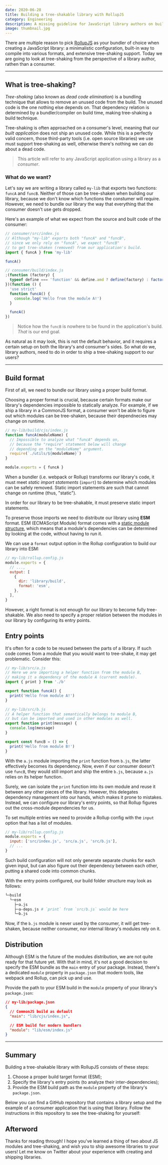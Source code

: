 ```yaml
---
date: 2020-06-28
title: Building a tree-shakable library with RollupJS
category: Engineering
description: A missing guideline for JavaScript library authors on building and distributing a tree-shakable library using RollupJS.
image: thumbnail.jpg
---
```


There are multiple reason to pick [RollupJS](https://rollupjs.org) as your bundler of choice when creating a JavaScript library: a minimalistic configuration, built-in way to compile into various formats, and extensive tree-shaking support. Today we are going to look at tree-shaking from the perspective of a library author, rathen than a consumer.

---

## What is tree-shaking?

_Tree-shaking_ (also known as _dead code elimination_) is a bundling technique that allows to remove an unused code from the build. The unused code is the one nothing else depends on. That dependency relation is determined by a bundler/compiler on build time, making tree-shaking a build technique.

Tree-shaking is often approached on a consumer's level, meaning that our _built application_ does not ship an unused code. While this is a perfectly valid concern, those third-party tools (i.e. open source libraries) we use must support tree-shaking as well, otherwise there's nothing we can do about a dead code.

> This article will refer to any JavaScript application using a library as a _consumer_.

### What do we want?

Let's say we are writing a library called `my-lib` that exports two functions: `funcA` and `funcB`. Neither of those can be tree-shaken when building our library, because we don't know which functions the constumer will require. However, we need to bundle our library the way that everything that the consumer doesn't use gets dropped.

Here's an example of what we expect from the source and built code of the consumer:

```js
// consumer/src/index.js
// Although "my-lib" exports both "funcA" and "funcB",
// since we only rely on "funcA", we expect "funcB"
// to get tree-shaken (removed) from our application's build.
import { funcA } from 'my-lib'

funcA()
```

```js
// consumer/build/index.js
;(function (factory) {
  typeof define === 'function' && define.amd ? define(factory) : factory()
})(function () {
  'use strict'
  function funcA() {
    console.log('Hello from the module A!')
  }

  funcA()
})
```

> Notice how the `funcB` is nowhere to be found in the application's build. _That_ is our end goal.

As natural as it may look, this is not the default behavior, and it requires a certain setup on both the library's and consumer's sides. So what do we, library authors, need to do in order to ship a tree-shaking support to our users?

---

## Build format

First of all, we need to bundle our library using a proper build format.

Choosing a proper format is crucial, because certain formats make our library's dependencies impossible to statically analyze. For example, if we ship a library in a CommonJS format, a consumer won't be able to figure out which modules can be tree-shaken, because their dependnecies may change on runtime.

```js
// my-lib/build/cjs/index.js
function funcA(moduleName) {
  // Impossible to analyze what "funcA" depends on,
  // because the "require" statement below will change
  // depending on the "moduleName" argument.
  require(`./utils/${moduleName}`)
}

module.exports = { funcA }
```

When a bundler (i.e. webpack or Rollup) transforms our library's code, it must meet _static import statements_ (`import`) to determine which modules can be safely removed. Static import statements are such that cannot change on runtime (thus, "static").

<Quote>
  In order for our library to be tree-shakable, it must preserve static import
  statements.
</Quote>

To preserve those imports we need to distribute our library using **ESM** format. ESM (ECMAScript Module) format comes with a [static module structure](https://exploringjs.com/es6/ch_modules.html#static-module-structure), which means that a module's dependencies can be determined by looking at the code, without having to run it.

We can use a `format` output option in the Rollup configuration to build our library into ESM:

```js focusedLines=6,7
// my-lib/rollup.config.js
module.exports = {
  // ...,
  output: [
    {
      dir: 'library/build',
      format: 'esm',
    },
  ],
}
```

However, a right format is not enough for our library to become fully tree-shakable. We also need to specify a proper relation between the modules in our library by configuring its entry points.

## Entry points

It's often for a code to be reused between the parts of a library. If such code comes from a module that you would want to tree-shake, it may get problematic. Consider this:

```js
// my-lib/src/a.js
// Here we are importing a helper function from the module B,
// making it a dependency of the module A (current module).
import { print } from './b'

export function funcA() {
  print('Hello from module A!')
}
```

```js
// my-lib/src/b.js
// A helper function that semantically belongs to module B,
// but can be imported and used in other modules as well.
export function print(message) {
  console.log(message)
}

export const funcB = () => {
  print('Hello from module B!')
}
```

With the `a.js` module importing the `print` function from `b.js`, the latter effectively becomes its dependency. Now, even if our consumer doesn't use `funcB`, they would still import and ship the entire `b.js`, because `a.js` relies on its helper function.

Surely, we can isolate the `print` function into its own module and reuse it between any other pieces of the library. However, this delegates dependency management into our hands, which makes it prone to mistakes. Instead, we can configure our library's entry points, so that Rollup figures out the cross-module dependencies for us.

To set multiple entries we need to provide a Rollup config with the `input` option that has a list of modules.

```js focusedLines=3
// my-lib/rollup.config.js
module.exports = {
  input: ['src/index.js', 'src/a.js', 'src/b.js'],
  // ...
}
```

Such build configuration will not only generate separate chunks for each given input, but can also figure out their dependency between each other, putting a shared code into common chunks.

With the entry points configured, our build folder structure may look as follows:

```bash focusedLines=4
└─build
  └─esm
    ├─a.js
    ├─a-deps.js # `print` from `src/b.js` would be here
    └─b.js
```

Now, if the `b.js` module is never used by the consumer, it will get tree-shaken, because neither consumer, nor internal library's modules rely on it.

## Distribution

Although ESM is the future of the modules distribution, we are not quite ready for that future yet. With that in mind, it's not a good decision to specify the ESM bundle as the `main` entry of your package. Instead, there's a dedicated `module` property in `package.json` that modern tools, like webpack and Rollup, can pick up and use.

Provide the path to your ESM build in the `module` property of your library's `package.json`:

```json focusedLines=7
// my-lib/package.json
{
  // CommonJS build as default
  "main": "lib/cjs/index.js",

  // ESM build for modern bundlers
  "module": "lib/esm/index.js"
}
```

---

## Summary

Building a tree-shakable library with RollupJS consists of these steps:

1. Choose a proper build target format (ESM);
1. Specify the library's entry points (to analyze their inter-dependencies);
1. Provide the ESM build path as the `module` property of the library's `package.json`.

Below you can find a GitHub repository that contains a library setup and the example of a consumer application that is using that library. Follow the instructions in this repository to see the tree-shaking for yourself:

<GitHubRepo owner="Redd-Developer" repo="rollup-tree-shakable-library" />

## Afterword

Thanks for reading through! I hope you've learned a thing of two about JS modules and tree-shaking, and wish you to ship awesome libraries to your users! Let me know on Twitter about your experience with creating and shipping libraries.
